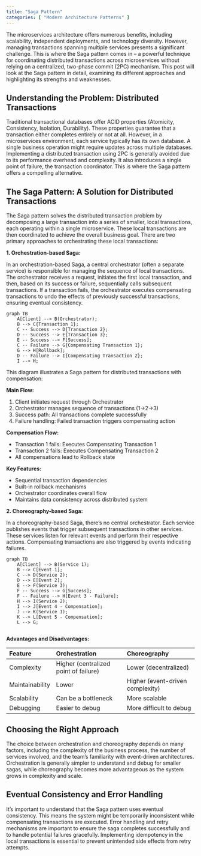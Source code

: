 ```yaml
---
title: "Saga Pattern"
categories: [ "Modern Architecture Patterns" ]
---
```


The microservices architecture offers numerous benefits, including scalability, independent deployments, and technology diversity. However, managing transactions spanning multiple services presents a significant challenge. This is where the Saga pattern comes in – a powerful technique for coordinating distributed transactions across microservices without relying on a centralized, two-phase commit (2PC) mechanism. This post will look at the Saga pattern in detail, examining its different approaches and highlighting its strengths and weaknesses.

## Understanding the Problem: Distributed Transactions

Traditional transactional databases offer ACID properties (Atomicity, Consistency, Isolation, Durability). These properties guarantee that a transaction either completes entirely or not at all. However, in a microservices environment, each service typically has its own database. A single business operation might require updates across multiple databases. Implementing a distributed transaction using 2PC is generally avoided due to its performance overhead and complexity. It also introduces a single point of failure, the transaction coordinator. This is where the Saga pattern offers a compelling alternative.

## The Saga Pattern: A Solution for Distributed Transactions

The Saga pattern solves the distributed transaction problem by decomposing a large transaction into a series of smaller, local transactions, each operating within a single microservice. These local transactions are then coordinated to achieve the overall business goal. There are two primary approaches to orchestrating these local transactions:

**1. Orchestration-based Saga:**

In an orchestration-based Saga, a central orchestrator (often a separate service) is responsible for managing the sequence of local transactions. The orchestrator receives a request, initiates the first local transaction, and then, based on its success or failure, sequentially calls subsequent transactions. If a transaction fails, the orchestrator executes compensating transactions to undo the effects of previously successful transactions, ensuring eventual consistency.

```mermaid
graph TB
    A[Client] --> B(Orchestrator);
    B --> C{Transaction 1};
    C -- Success --> D{Transaction 2};
    D -- Success --> E{Transaction 3};
    E -- Success --> F[Success];
    C -- Failure --> G{Compensating Transaction 1};
    G --> H[Rollback];
    D -- Failure --> I{Compensating Transaction 2};
    I --> H;
```

This diagram illustrates a Saga pattern for distributed transactions with compensation:

**Main Flow:**

1. Client initiates request through Orchestrator
2. Orchestrator manages sequence of transactions (1→2→3)
3. Success path: All transactions complete successfully
4. Failure handling: Failed transaction triggers compensating action

**Compensation Flow:**

- Transaction 1 fails: Executes Compensating Transaction 1
- Transaction 2 fails: Executes Compensating Transaction 2
- All compensations lead to Rollback state

**Key Features:**

- Sequential transaction dependencies
- Built-in rollback mechanisms
- Orchestrator coordinates overall flow
- Maintains data consistency across distributed system

**2. Choreography-based Saga:**

In a choreography-based Saga, there's no central orchestrator. Each service publishes events that trigger subsequent transactions in other services. These services listen for relevant events and perform their respective actions. Compensating transactions are also triggered by events indicating failures.

```mermaid
graph TB
    A[Client] --> B(Service 1);
    B --> C[Event 1];
    C --> D(Service 2);
    D --> E[Event 2];
    E --> F(Service 3);
    F -- Success --> G[Success];
    F -- Failure --> H[Event 3 - Failure];
    H --> I(Service 2);
    I --> J[Event 4 - Compensation];
    J --> K(Service 1);
    K --> L[Event 5 - Compensation];
    L --> G;


```

**Advantages and Disadvantages:**

| Feature | Orchestration | Choreography |
|:----------------|:---------------------------|:---------------------------|
| Complexity | Higher (centralized point of failure) | Lower (decentralized) |
| Maintainability | Lower | Higher (event-driven complexity) |
| Scalability | Can be a bottleneck | More scalable |
| Debugging | Easier to debug | More difficult to debug |

## Choosing the Right Approach

The choice between orchestration and choreography depends on many factors, including the complexity of the business process, the number of services involved, and the team's familiarity with event-driven architectures. Orchestration is generally simpler to understand and debug for smaller sagas, while choreography becomes more advantageous as the system grows in complexity and scale.

## Eventual Consistency and Error Handling

It's important to understand that the Saga pattern uses eventual consistency. This means the system might be temporarily inconsistent while compensating transactions are executed. Error handling and retry mechanisms are important to ensure the saga completes successfully and to handle potential failures gracefully. Implementing idempotency in the local transactions is essential to prevent unintended side effects from retry attempts.